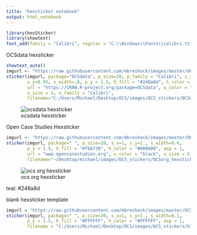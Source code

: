 ```yaml
---
title: "hexsticker notebook"
output: html_notebook
---
```


```r
library(hexSticker)
library(showtext)
font_add(family = "Calibri", regular = "C:\\Windows\\Fonts\\calibri.ttf")
```


OCSdata hexsticker
```r
showtext_auto()
imgurl <- "https://raw.githubusercontent.com/mbreshock/images/master/OCS_stickers/OCSdata_logo_laptop_light.png"
sticker(imgurl, package="OCSdata", p_size=20, p_family = "Calibri", s_x=0.9, 
        s_y=0.95, s_width=.8, p_y = 1.5, h_fill = "#248a8d", h_color = "#7F7F7F",
        url = "https://CRAN.R-project.org/package=OCSdata", u_color = "white", 
        u_size = 4, u_family = "Calibri",
        filename="C:/Users/Michael/Desktop/OCS/images/OCS_stickers/OCSdata_hexsticker_new_light.png")
```

![ocsdata hexsticker](https://raw.githubusercontent.com/mbreshock/images/master/OCS_stickers/OCSdata_hexsticker_new.png)

Open Case Studies Hexsticker
```r
imgurl <- "https://raw.githubusercontent.com/mbreshock/images/master/OCS_stickers/icon_bigger.png"
sticker(imgurl, package=" ", p_size=20, s_x=1, s_y=1., s_width=0.6, 
        p_y = 1.5, h_fill = "#fbb730", h_color = "#000000", asp = 1,
        url = "www.opencasestudies.org", u_color = "black", u_size = 5,
        filename="~/Desktop/michael/images/OCS_stickers/OCSorg_hexsticker_big_colorbg_gold.png")
```

![ocs org hexsticker](https://raw.githubusercontent.com/mbreshock/images/master/OCS_stickers/OCSorg_hexsticker_big.png)

teal: #248a8d


blank hexsticker template
```r
imgurl = "https://raw.githubusercontent.com/mbreshock/images/master/OCS_stickers/FFFFFF.png"
sticker(imgurl, package=" ", p_size=20, s_x=1, s_y=1., s_width=0.1, 
        p_y = 1.5, h_fill = "#FFFFFF", h_color = "#FFFFFF", asp = 1,
        filename = "C:/Users/Michael/Desktop/OCS/images/OCS_stickers/blank_hex.png") #file.path("~/Desktop","OCS","images","OCS_stickers","blank_hex.png")
```

